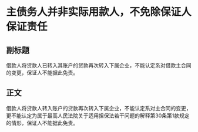# 主债务人并非实际用款人，不免除保证人保证责任
## 副标题
借款人将贷款人已转入其账户的贷款再次转入下属企业，不能认定系对借款主合同的变更，保证人不能据此免责。
## 正文
借款人将贷款人转入账户的贷款再次转入下属企业，不能认定系对主合同的变更，更不能认定为属于最高人民法院关于适用担保法若干问题的解释第30条第1款规定的情形，保证人不能据此免责。
